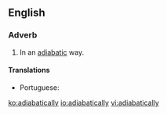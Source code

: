 ==English==

===Adverb===
{{en-adv}}

# {{context|science|lang=en}} In an [[adiabatic]] way.

====Translations====
{{trans-top|in an adiabatic way}}
* Portuguese: {{t|pt|adiabaticamente}}
{{trans-mid}}
{{trans-bottom}}

[[ko:adiabatically]]
[[io:adiabatically]]
[[vi:adiabatically]]
